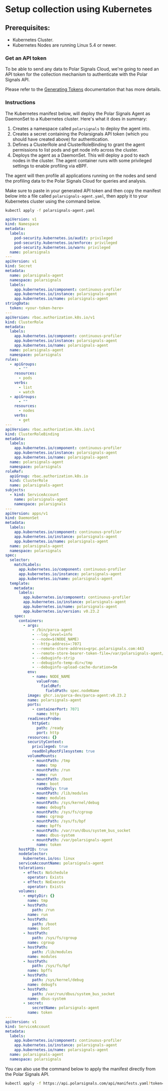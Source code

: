 # Setup collection using Kubernetes

## Prerequisites:

- Kubernetes Cluster.
- Kubernetes Nodes are running Linux 5.4 or newer.

### Get an API token

To be able to send any data to Polar Signals Cloud, we're going to need an API token for the
collection mechanism to authenticate with the Polar Signals API.

Please refer to the [Generating Tokens](generating-tokens) documentation that has more details.

### Instructions

The Kubernetes manifest below, will deploy the Polar Signals Agent as DaemonSet to a Kubernetes cluster. Here's what it does in summary:

1. Creates a namespace called `polarsignals` to deploy the agent into.
2. Creates a secret containing the Polarsignals API token (which you should have created above) for authentication.
3. Defines a ClusterRole and ClusterRoleBinding to grant the agent permissions to list pods and get node info across the cluster.
4. Deploys the agent as a DaemonSet. This will deploy a pod to each nodes in the cluster. The agent container runs with some privileged settings to enable profiling via eBPF.

The agent will then profile all applications running on the nodes and send the profiling data to the Polar Signals Cloud for queries and analysis.

Make sure to paste in your generated API token and then copy the manifest below into a file called `polarsignals-agent.yaml`, then apply it to your Kubernetes cluster using the command below.

[//]: # (TODO: Remove this in favor of https://api.polarsignals.com/api/manifests.yaml?)

```bash
kubectl apply -f polarsignals-agent.yaml
```

<div style={{
   maxHeight: '500px',
   overflow: 'scroll',
   marginBottom: '20px'
}}>

```yaml
apiVersion: v1
kind: Namespace
metadata:
  labels:
    pod-security.kubernetes.io/audit: privileged
    pod-security.kubernetes.io/enforce: privileged
    pod-security.kubernetes.io/warn: privileged
  name: polarsignals
---
apiVersion: v1
kind: Secret
metadata:
  name: polarsignals-agent
  namespace: polarsignals
  labels:
    app.kubernetes.io/component: continuous-profiler
    app.kubernetes.io/instance: polarsignals-agent
    app.kubernetes.io/name: polarsignals-agent
stringData:
  token: <your-token-here>
---
apiVersion: rbac.authorization.k8s.io/v1
kind: ClusterRole
metadata:
  labels:
    app.kubernetes.io/component: continuous-profiler
    app.kubernetes.io/instance: polarsignals-agent
    app.kubernetes.io/name: polarsignals-agent
  name: polarsignals-agent
  namespace: polarsignals
rules:
  - apiGroups:
      - ""
    resources:
      - pods
    verbs:
      - list
      - watch
  - apiGroups:
      - ""
    resources:
      - nodes
    verbs:
      - get
---
apiVersion: rbac.authorization.k8s.io/v1
kind: ClusterRoleBinding
metadata:
  labels:
    app.kubernetes.io/component: continuous-profiler
    app.kubernetes.io/instance: polarsignals-agent
    app.kubernetes.io/name: polarsignals-agent
  name: polarsignals-agent
  namespace: polarsignals
roleRef:
  apiGroup: rbac.authorization.k8s.io
  kind: ClusterRole
  name: polarsignals-agent
subjects:
  - kind: ServiceAccount
    name: polarsignals-agent
    namespace: polarsignals
---
apiVersion: apps/v1
kind: DaemonSet
metadata:
  labels:
    app.kubernetes.io/component: continuous-profiler
    app.kubernetes.io/instance: polarsignals-agent
    app.kubernetes.io/name: polarsignals-agent
  name: polarsignals-agent
  namespace: polarsignals
spec:
  selector:
    matchLabels:
      app.kubernetes.io/component: continuous-profiler
      app.kubernetes.io/instance: polarsignals-agent
      app.kubernetes.io/name: polarsignals-agent
  template:
    metadata:
      labels:
        app.kubernetes.io/component: continuous-profiler
        app.kubernetes.io/instance: polarsignals-agent
        app.kubernetes.io/name: polarsignals-agent
        app.kubernetes.io/version: v0.23.2
    spec:
      containers:
        - args:
            - /bin/parca-agent
            - --log-level=info
            - --node=$(NODE_NAME)
            - --http-address=:7071
            - --remote-store-address=grpc.polarsignals.com:443
            - --remote-store-bearer-token-file=/var/polarsignals-agent/token
            - --debuginfo-strip
            - --debuginfo-temp-dir=/tmp
            - --debuginfo-upload-cache-duration=5m
          env:
            - name: NODE_NAME
              valueFrom:
                fieldRef:
                  fieldPath: spec.nodeName
          image: ghcr.io/parca-dev/parca-agent:v0.23.2
          name: polarsignals-agent
          ports:
            - containerPort: 7071
              name: http
          readinessProbe:
            httpGet:
              path: /ready
              port: http
          resources: {}
          securityContext:
            privileged: true
            readOnlyRootFilesystem: true
          volumeMounts:
            - mountPath: /tmp
              name: tmp
            - mountPath: /run
              name: run
            - mountPath: /boot
              name: boot
              readOnly: true
            - mountPath: /lib/modules
              name: modules
            - mountPath: /sys/kernel/debug
              name: debugfs
            - mountPath: /sys/fs/cgroup
              name: cgroup
            - mountPath: /sys/fs/bpf
              name: bpffs
            - mountPath: /var/run/dbus/system_bus_socket
              name: dbus-system
            - mountPath: /var/polarsignals-agent
              name: token
      hostPID: true
      nodeSelector:
        kubernetes.io/os: linux
      serviceAccountName: polarsignals-agent
      tolerations:
        - effect: NoSchedule
          operator: Exists
        - effect: NoExecute
          operator: Exists
      volumes:
        - emptyDir: {}
          name: tmp
        - hostPath:
            path: /run
          name: run
        - hostPath:
            path: /boot
          name: boot
        - hostPath:
            path: /sys/fs/cgroup
          name: cgroup
        - hostPath:
            path: /lib/modules
          name: modules
        - hostPath:
            path: /sys/fs/bpf
          name: bpffs
        - hostPath:
            path: /sys/kernel/debug
          name: debugfs
        - hostPath:
            path: /var/run/dbus/system_bus_socket
          name: dbus-system
        - secret:
            secretName: polarsignals-agent
          name: token
---
apiVersion: v1
kind: ServiceAccount
metadata:
  labels:
    app.kubernetes.io/component: continuous-profiler
    app.kubernetes.io/instance: polarsignals-agent
    app.kubernetes.io/name: polarsignals-agent
  name: polarsignals-agent
  namespace: polarsignals
```

</div>

You can also use the command below to apply the manifest directly from the Polar Signals API.

```bash
kubectl apply -f https://api.polarsignals.com/api/manifests.yaml?token=<your-token>
```
